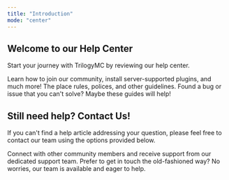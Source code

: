 ```yaml
---
title: "Introduction"
mode: "center"
---
```


## Welcome to our Help Center

Start your journey with TrilogyMC by reviewing our help center.

<Columns cols={3}>
  <Card title="Getting Started" icon="newspaper" iconType="duotone" color="#aa00aa">
    Learn how to join our community, install server-supported plugins, and much more!
  </Card>
  <Card title="Rules & Polices" icon="scale-balanced" iconType="duotone" color="#aa00aa">
    The place rules, polices, and other guidelines.
  </Card>
  <Card title="Troubleshooting & FAQS" icon="bug" iconType="duotone" color="#aa00aa">
    Found a bug or issue that you can't solve? Maybe these guides will help!
  </Card>
</Columns>

## Still need help? Contact Us!

If you can't find a help article addressing your question, please feel free to contact our team using the options provided below.

<Columns cols={2}>
  <Card title="Discord" icon="discord" iconType="duotone" color="#aa00aa" href="https://discord.gg/ppxKAVMZ2f">
    Connect with other community members and receive support from our dedicated support team.
  </Card>
  <Card title="Email" icon="envelope" iconType="duotone" color="#aa00aa" href="mailto:help@trilogymc.net">
    Prefer to get in touch the old-fashioned way? No worries, our team is available and eager to help.
  </Card>
</Columns>